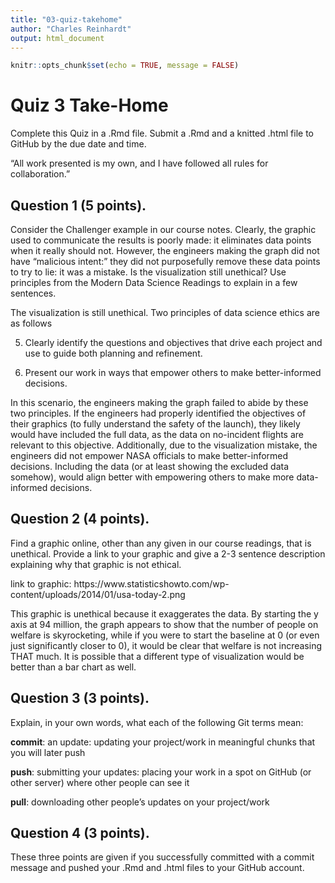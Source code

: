 ```yaml
---
title: "03-quiz-takehome"
author: "Charles Reinhardt"
output: html_document
---
```


```r
knitr::opts_chunk$set(echo = TRUE, message = FALSE)
```

# Quiz 3 Take-Home

Complete this Quiz in a .Rmd file. Submit a .Rmd and a knitted .html file to GitHub by the due date and time.


“All work presented is my own, and I have followed all rules for collaboration.”


## Question 1 (5 points). 

Consider the Challenger example in our course notes. Clearly, the graphic used to communicate the results is poorly made: it eliminates data points when it really should not. However, the engineers making the graph did not have “malicious intent:” they did not purposefully remove these data points to try to lie: it was a mistake. Is the visualization still unethical? Use principles from the Modern Data Science Readings to explain in a few sentences.

The visualization is still unethical. Two principles of data science ethics are as follows

5. Clearly identify the questions and objectives that drive each project and use to guide both planning and refinement.

8. Present our work in ways that empower others to make better-informed decisions.

In this scenario, the engineers making the graph failed to abide by these two principles. If the engineers had properly identified the objectives of their graphics (to fully understand the safety of the launch), they likely would have included the full data, as the data on no-incident flights are relevant to this objective. Additionally, due to the visualization mistake, the engineers did not empower NASA officials to make better-informed decisions. Including the data (or at least showing the excluded data somehow), would align better with empowering others to make more data-informed decisions.

## Question 2 (4 points). 

Find a graphic online, other than any given in our course readings, that is unethical. Provide a link to your graphic and give a 2-3 sentence description explaining why that graphic is not ethical.

link to graphic: https://www.statisticshowto.com/wp-content/uploads/2014/01/usa-today-2.png

This graphic is unethical because it exaggerates the data. By starting the y axis at 94 million, the graph appears to show that the number of people on welfare is skyrocketing, while if you were to start the baseline at 0 (or even just significantly closer to 0), it would be clear that welfare is not increasing THAT much. It is possible that a different type of visualization would be better than a bar chart as well.

## Question 3 (3 points). 

Explain, in your own words, what each of the following Git terms mean:

**commit**: an update: updating your project/work in meaningful chunks that you will later push

**push**: submitting your updates: placing your work in a spot on GitHub (or other server) where other people can see it

**pull**: downloading other people's updates on your project/work

## Question 4 (3 points). 

These three points are given if you successfully committed with a commit message and pushed your .Rmd and .html files to your GitHub account.



